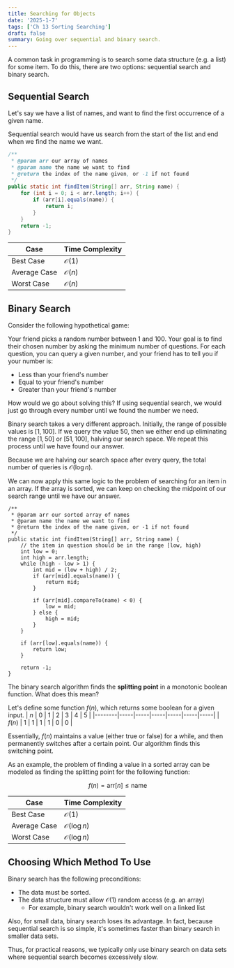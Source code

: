 ```yaml
---
title: Searching for Objects
date: '2025-1-7'
tags: ['Ch 13 Sorting Searching']
draft: false
summary: Going over sequential and binary search.
---
```


A common task in programming is to search some data structure (e.g. a list)
for some item. To do this, there are two options: sequential search and binary
search.

## Sequential Search

Let's say we have a list of names, and want to find the first occurrence of a given
name.

Sequential search would have us search from the start of the list and end when
we find the name we want.

```java
/**
 * @param arr our array of names
 * @param name the name we want to find
 * @return the index of the name given, or -1 if not found
 */
public static int findItem(String[] arr, String name) {
    for (int i = 0; i < arr.length; i++) {
        if (arr[i].equals(name)) {
            return i;
        }
    }
    return -1;
}
```


| **Case**         | **Time Complexity** |
|-------------------|---------------------|
| Best Case         | $\mathcal{O}(1)$   |
| Average Case      | $\mathcal{O}(n)$   |
| Worst Case        | $\mathcal{O}(n)$   |


## Binary Search

Consider the following hypothetical game: 

Your friend picks a random number between 
$1$ and $100$. Your goal is to find their chosen
number by asking the minimum number of questions.
For each question, you can query a given number,
and your friend has to tell you if your number is:
- Less than your friend's number
- Equal to your friend's number
- Greater than your friend's number

How would we go about solving this? If using sequential search, we would just
go through every number until we found the number we need.

Binary search takes a very different approach. Initially, the range of possible
values is $[1, 100]$. If we query the value $50$, then we either end up eliminating
the range $[1, 50]$ or $[51, 100]$, halving our search space. We repeat this process
until we have found our answer.

Because we are halving our search space after every query, the total number of 
queries is $\mathcal{O}(\log{n})$.

We can now apply this same logic to the problem of searching for an item in an
array. If the array is sorted, we can keep on checking the midpoint of our 
search range until we have our answer.

```
/**
 * @param arr our sorted array of names
 * @param name the name we want to find
 * @return the index of the name given, or -1 if not found
 */
public static int findItem(String[] arr, String name) {
    // the item in question should be in the range [low, high)
    int low = 0;
    int high = arr.length;
    while (high - low > 1) {
        int mid = (low + high) / 2;
        if (arr[mid].equals(name)) {
            return mid;
        }
        
        if (arr[mid].compareTo(name) < 0) {
            low = mid;
        } else {
            high = mid;
        }
    }
    
    if (arr[low].equals(name)) {
        return low;
    }
    
    return -1;
}
```

<Spoiler title="Formal Definition">

The binary search algorithm finds the **splitting point** in a monotonic
boolean function. What does this mean?

Let's define some function $f(n)$, which returns some boolean for a given input.
| $n$      | 0   | 1   | 2   | 3   | 4   | 5   |
|--------|-----|-----|-----|-----|-----|-----|
| $f(n)$ | 1   | 1   | 1   | 1   | 0   | 0   |

Essentially, $f(n)$ maintains a value (either true or false) for a while, and then
permanently switches after a certain point. Our algorithm finds this switching
point.

As an example, the problem of finding a value in a sorted array can be modeled
as finding the splitting point for the following function:

$$
f(n) = \text{arr}[n] \leq \text{name}
$$

</Spoiler>

| **Case**          | **Time Complexity**      |
|-------------------|--------------------------|
| Best Case         | $\mathcal{O}(1)$         |
| Average Case      | $\mathcal{O}(\log{n})$   |
| Worst Case        | $\mathcal{O}(\log{n})$   |

## Choosing Which Method To Use

Binary search has the following preconditions:
- The data must be sorted.
- The data structure must allow $\mathcal{O}(1)$ random access (e.g. an array)
  - For example, binary search wouldn't work well on a linked list

Also, for small data, binary search loses its advantage. In fact, because sequential
search is so simple, it's sometimes faster than binary search in smaller data sets.

Thus, for practical reasons, we typically only use binary search on data sets where
sequential search becomes excessively slow.